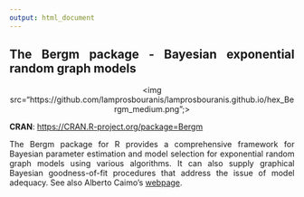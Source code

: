 ```yaml
---
output: html_document
---
```


<link rel="stylesheet" href="styles.css" type="text/css">

<!-- Global site tag (gtag.js) - Google Analytics -->
<script async src="https://www.googletagmanager.com/gtag/js?id=UA-51103728-2"></script>
<script>
  window.dataLayer = window.dataLayer || [];
  function gtag(){dataLayer.push(arguments);}
  gtag('js', new Date());

  gtag('config', 'UA-51103728-2');
</script>

<style>
body {
text-align: justify}
</style>

## The Bergm package - Bayesian exponential random graph models

<p align="center">
<img src="https://github.com/lamprosbouranis/lamprosbouranis.github.io/hex_Bergm_medium.png";>
</p>


**CRAN**: <https://CRAN.R-project.org/package=Bergm>

The Bergm package for R provides a comprehensive framework for Bayesian parameter estimation and model selection for exponential random graph models using various algorithms. It can also supply graphical Bayesian goodness-of-fit procedures that address the issue of model adequacy. See also Alberto Caimo's [webpage](https://acaimo.github.io).
